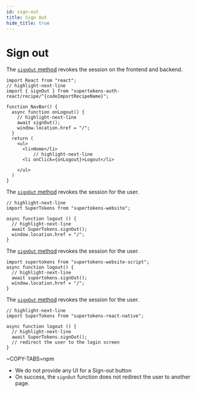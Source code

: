 ```yaml
---
id: sign-out
title: Sign Out
hide_title: true
---
```


<!-- COPY DOCS -->
<!-- ./session/common-customizations/sign-out.mdx -->


# Sign out

<FrontendSDKTabs>
<TabItem value="reactjs">

The [`signOut` method](https://supertokens.com/docs/auth-react/modules/recipe_^{docsLinkRecipeName}.html#signOut) revokes the session on the frontend and backend.

```tsx
import React from "react";
// highlight-next-line
import { signOut } from "supertokens-auth-react/recipe/^{codeImportRecipeName}";

function NavBar() {
  async function onLogout() {
    // highlight-next-line
    await signOut();
    window.location.href = "/";
  }
  return (
    <ul>
      <li>Home</li>
          // highlight-next-line
      <li onClick={onLogout}>Logout</li>

    </ul>
  )
}
```
</TabItem>

<TabItem value="vanillajs">

<NpmOrScriptTabs>
<TabItem value="npm">

The [`signOut` method](https://supertokens.com/docs/website/modules.html#signOut) revokes the session for the user.

```tsx
// highlight-next-line
import SuperTokens from "supertokens-website";

async function logout () {
  // highlight-next-line
  await SuperTokens.signOut(); 
  window.location.href = "/";
}
```

</TabItem>
<TabItem value="script">

The [`signOut` method](https://supertokens.com/docs/website/modules.html#signOut) revokes the session for the user.

```tsx
import supertokens from "supertokens-website-script";
async function logout() {
  // highlight-next-line
  await supertokens.signOut();
  window.location.href = "/";
}
```

</TabItem>
</NpmOrScriptTabs>

</TabItem>
<TabItem value="react-native">

The [`signOut` method](https://supertokens.com/docs/react-native/modules.html#signOut) revokes the session for the user.

```tsx
// highlight-next-line
import SuperTokens from "supertokens-react-native";

async function logout () {
  // highlight-next-line
  await SuperTokens.signOut(); 
  // redirect the user to the login screen
}
```

</TabItem>


<TabItem value="angular">

~COPY-TABS=npm

</TabItem>

</FrontendSDKTabs>

- We do not provide any UI for a Sign-out button
- On success, the `signOut` function does not redirect the user to another page.
